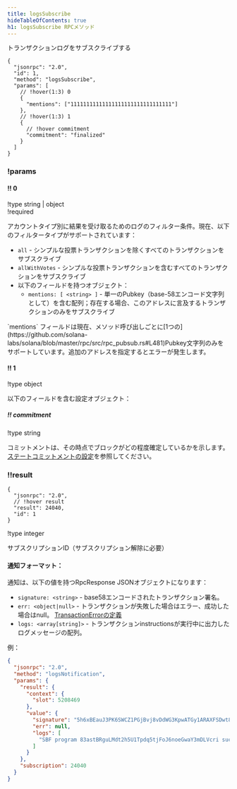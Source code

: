 ```yaml
---
title: logsSubscribe
hideTableOfContents: true
h1: logsSubscribe RPCメソッド
---
```


トランザクションログをサブスクライブする

<APIMethod>

```jsonc !!request
{
  "jsonrpc": "2.0",
  "id": 1,
  "method": "logsSubscribe",
  "params": [
    // !hover(1:3) 0
    {
      "mentions": ["11111111111111111111111111111111"]
    },
    // !hover(1:3) 1
    {
      // !hover commitment
      "commitment": "finalized"
    }
  ]
}
```

### !params

#### !! 0

!type string | object  
!required

アカウントタイプ別に結果を受け取るためのログのフィルター条件。現在、以下のフィルタータイプがサポートされています：

- `all` - シンプルな投票トランザクションを除くすべてのトランザクションをサブスクライブ
- `allWithVotes` - シンプルな投票トランザクションを含むすべてのトランザクションをサブスクライブ
- 以下のフィールドを持つオブジェクト：
  - `mentions: [ <string> ]` - 単一のPubkey（base-58エンコード文字列として）を含む配列；存在する場合、このアドレスに言及するトランザクションのみをサブスクライブ

<Callout type="warn" title={true}>
  `mentions`
  フィールドは現在、メソッド呼び出しごとに[1つの](https://github.com/solana-labs/solana/blob/master/rpc/src/rpc_pubsub.rs#L481)Pubkey文字列のみをサポートしています。追加のアドレスを指定するとエラーが発生します。
</Callout>

#### !! 1

!type object

以下のフィールドを含む設定オブジェクト：

##### !! commitment

!type string

コミットメントは、その時点でブロックがどの程度確定しているかを示します。[ステートコミットメントの設定](/docs/rpc#configuring-state-commitment)を参照してください。

### !!result

```jsonc !response
{
  "jsonrpc": "2.0",
  // !hover result
  "result": 24040,
  "id": 1
}
```

!type integer

サブスクリプションID（サブスクリプション解除に必要）

</APIMethod>

#### 通知フォーマット：

通知は、以下の値を持つRpcResponse JSONオブジェクトになります：

- `signature: <string>` - base58エンコードされたトランザクション署名。
- `err: <object|null>` - トランザクションが失敗した場合はエラー、成功した場合はnull。
  [TransactionErrorの定義](https://github.com/solana-labs/solana/blob/c0c60386544ec9a9ec7119229f37386d9f070523/sdk/src/transaction/error.rs#L13)
- `logs: <array[string]>` - トランザクションinstructionsが実行中に出力したログメッセージの配列。

例：

```json
{
  "jsonrpc": "2.0",
  "method": "logsNotification",
  "params": {
    "result": {
      "context": {
        "slot": 5208469
      },
      "value": {
        "signature": "5h6xBEauJ3PK6SWCZ1PGjBvj8vDdWG3KpwATGy1ARAXFSDwt8GFXM7W5Ncn16wmqokgpiKRLuS83KUxyZyv2sUYv",
        "err": null,
        "logs": [
          "SBF program 83astBRguLMdt2h5U1Tpdq5tjFoJ6noeGwaY3mDLVcri success"
        ]
      }
    },
    "subscription": 24040
  }
}
```
